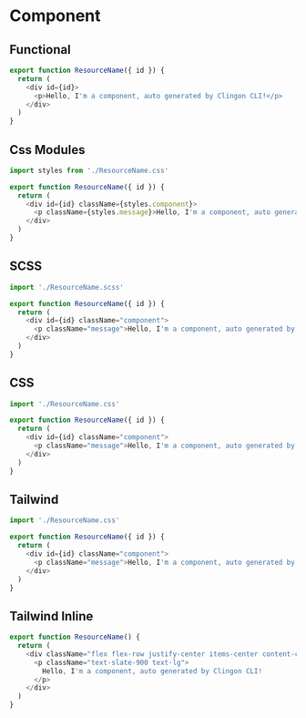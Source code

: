 # Component

## Functional

```js
export function ResourceName({ id }) {
  return (
    <div id={id}>
      <p>Hello, I'm a component, auto generated by Clingon CLI!</p>
    </div>
  )
}
```

## Css Modules

```js
import styles from './ResourceName.css'

export function ResourceName({ id }) {
  return (
    <div id={id} className={styles.component}>
      <p className={styles.message}>Hello, I'm a component, auto generated by Clingon CLI!</p>
    </div>
  )
}
```

## SCSS

```js
import './ResourceName.scss'

export function ResourceName({ id }) {
  return (
    <div id={id} className="component">
      <p className="message">Hello, I'm a component, auto generated by Clingon CLI!</p>
    </div>
  )
}
```

## CSS

```js
import './ResourceName.css'

export function ResourceName({ id }) {
  return (
    <div id={id} className="component">
      <p className="message">Hello, I'm a component, auto generated by Clingon CLI!</p>
    </div>
  )
}
```

## Tailwind

```js
import './ResourceName.css'

export function ResourceName({ id }) {
  return (
    <div id={id} className="component">
      <p className="message">Hello, I'm a component, auto generated by Clingon CLI!</p>
    </div>
  )
}
```

## Tailwind Inline

```js
export function ResourceName() {
  return (
    <div className="flex flex-row justify-center items-center content-center">
      <p className="text-slate-900 text-lg">
        Hello, I'm a component, auto generated by Clingon CLI!
      </p>
    </div>
  )
}
```

